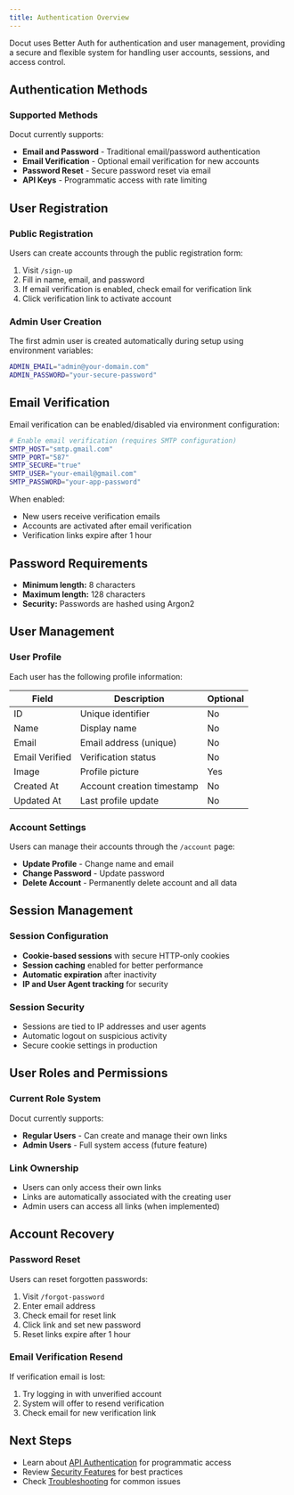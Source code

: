 ```yaml
---
title: Authentication Overview
---
```


Docut uses Better Auth for authentication and user management, providing a secure and flexible system for handling user accounts, sessions, and access control.

## Authentication Methods

### Supported Methods

Docut currently supports:

- **Email and Password** - Traditional email/password authentication
- **Email Verification** - Optional email verification for new accounts
- **Password Reset** - Secure password reset via email
- **API Keys** - Programmatic access with rate limiting

## User Registration

### Public Registration

Users can create accounts through the public registration form:

1. Visit `/sign-up`
2. Fill in name, email, and password
3. If email verification is enabled, check email for verification link
4. Click verification link to activate account

### Admin User Creation

The first admin user is created automatically during setup using environment variables:

```bash
ADMIN_EMAIL="admin@your-domain.com"
ADMIN_PASSWORD="your-secure-password"
```

## Email Verification

Email verification can be enabled/disabled via environment configuration:

```bash
# Enable email verification (requires SMTP configuration)
SMTP_HOST="smtp.gmail.com"
SMTP_PORT="587"
SMTP_SECURE="true"
SMTP_USER="your-email@gmail.com"
SMTP_PASSWORD="your-app-password"
```

When enabled:
- New users receive verification emails
- Accounts are activated after email verification
- Verification links expire after 1 hour

## Password Requirements

- **Minimum length:** 8 characters
- **Maximum length:** 128 characters
- **Security:** Passwords are hashed using Argon2

## User Management

### User Profile

Each user has the following profile information:

| Field | Description | Optional |
| --- | --- | --- |
| ID | Unique identifier | No |
| Name | Display name | No |
| Email | Email address (unique) | No |
| Email Verified | Verification status | No |
| Image | Profile picture | Yes |
| Created At | Account creation timestamp | No |
| Updated At | Last profile update | No |

### Account Settings

Users can manage their accounts through the `/account` page:

- **Update Profile** - Change name and email
- **Change Password** - Update password
- **Delete Account** - Permanently delete account and all data

## Session Management

### Session Configuration

- **Cookie-based sessions** with secure HTTP-only cookies
- **Session caching** enabled for better performance
- **Automatic expiration** after inactivity
- **IP and User Agent tracking** for security

### Session Security

- Sessions are tied to IP addresses and user agents
- Automatic logout on suspicious activity
- Secure cookie settings in production

## User Roles and Permissions

### Current Role System

Docut currently supports:

- **Regular Users** - Can create and manage their own links
- **Admin Users** - Full system access (future feature)

### Link Ownership

- Users can only access their own links
- Links are automatically associated with the creating user
- Admin users can access all links (when implemented)

## Account Recovery

### Password Reset

Users can reset forgotten passwords:

1. Visit `/forgot-password`
2. Enter email address
3. Check email for reset link
4. Click link and set new password
5. Reset links expire after 1 hour

### Email Verification Resend

If verification email is lost:

1. Try logging in with unverified account
2. System will offer to resend verification
3. Check email for new verification link

## Next Steps

- Learn about [API Authentication](/docs/authentication/api-keys) for programmatic access
- Review [Security Features](/docs/authentication/security) for best practices
- Check [Troubleshooting](/docs/authentication/troubleshooting) for common issues
